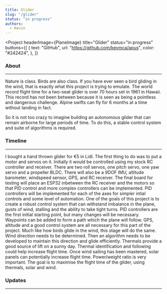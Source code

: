```yaml
---
title: Glider
slug: "/glider"
status: "in progress"
authors:
  - Kevin
---
```


<Project
  headerImage={PlaneImage}
  title="Glider"
  status="in progress"
  buttons={[
  {
    text: "GitHub",
    url: "https://github.com/kevmca/apus",
    color: "#242424",
  },
  ]}
>

  ### About
  ---

  Nature is class. Birds are also class. If you have ever seen a bird gliding in the wind, 
  that is exactly what this project is trying to emulate. The world record flight time for 
  a two-seat glider is over 70 hours set in 1961 in Hawaii. This record has not been between 
  because it is seen as being a pointless and dangerous challenge. Alpine swifts can fly 
  for 6 months at a time without landing in fact. 

  So it is not too crazy to imagine building an autonomous glider that can remain airborne 
  for large periods of time. To do this, a stable control system and suite of algorithms is 
  required.

  ### Timeline
  ---

  <Timeline>
    <TimelineItem title="Glider conversion" status="Completed" date="20.3.2020" type="normal">
      I bought a hand thrown glider for €5 in Lidl. The first thing to do was to put a motor 
      and servos on it. Initially it would be controlled using my stock RC controller and receiver.
    </TimelineItem>
    <TimelineItem title="Motor control and sensors" status="Completed" date="5.5.2020" type="normal">
      There are two roll servos, one pitch servo, one yaw servo and a propeller BLDC. There 
      will also be a 9DOF IMU, altitude barometer, windspeed sensor, GPS, and RC receiver.
    </TimelineItem>
    <TimelineItem title="Final electronics" status="Completed" date="26.6.2020" type="normal">
      The final board for testing will place an ESP32 inbetween the RC receiver and the motors so 
      that PID control and more complex controllers can be implemented.
    </TimelineItem>
    <TimelineItem title="Web interface / datalogging" status="Completed" date="20.8.2020" type="normal"
        posts={["web-interface-working"]}>
      PID controllers will be implemented for each of the axes for simpler intial controls and 
      some level of automation.
    </TimelineItem>
    <TimelineItem title="Control system" status="In progress" type="normal">
      One of the goals of this project is to create a robust control system that can withstand 
      imbalance in the plane, gusts of wind, stalling and the ability to take tight turns. PID 
      controllers are the first initial starting point, but many changes will be necessary.
    </TimelineItem>
    <TimelineItem title="Waypoints" status="Not started" type="normal">
      Waypoints can be added to form a path which the plane will follow. GPS, altitude and a good 
      control system are all necessary for this part of the project.
    </TimelineItem>
    <TimelineItem title="Wind sailing" status="Not started" type="normal">
      Much like how birds glide in the wind, this stage will do the same. Wind direction needs to be 
      determined. Then an algorithm needs to be developed to maintain this direction and glide 
      efficiently.
    </TimelineItem>
    <TimelineItem title="Thermal sailing" status="Not started" type="normal">
      Thermals provide a good source of lift on a sunny day. Thermal identification and following 
      could help increase flight time.
    </TimelineItem>
    <TimelineItem title="Solar panels" status="Not started" type="normal">
      Once wind sailing has been mastered, solar panels can potentially increase flight time. 
      Power/weight ratio is very important.
    </TimelineItem>
    <TimelineItem title="Duration testing" status="Not started" type="end">
      The goal is to maximise the flight time of the glider, using thermals, solar and wind.
    </TimelineItem>
  </Timeline>

  ### Updates
  ---

  <ProjectPosts filter="Glider" />

</Project>
